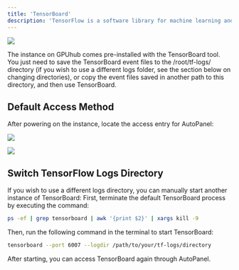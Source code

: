 ```yaml
---
title: 'TensorBoard'
description: 'TensorFlow is a software library for machine learning and artificial intelligence.'
---
```


![](/images/logo-tensorboard.png)

The instance on GPUhub comes pre-installed with the TensorBoard tool. You just need to save the TensorBoard event files to the /root/tf-logs/ directory (if you wish to use a different logs folder, see the section below on changing directories), or copy the event files saved in another path to this directory, and then use TensorBoard.

## Default Access Method
After powering on the instance, locate the access entry for AutoPanel:

![](/images/bestpractices-tensorboard-autopannel.png)

![](/images/bestpractices-tensorboard-autopannel-pre.png)

## Switch TensorFlow Logs Directory

If you wish to use a different logs directory, you can manually start another instance of TensorBoard:
First, terminate the default TensorBoard process by executing the command:

```bash bash
ps -ef | grep tensorboard | awk '{print $2}' | xargs kill -9
```
Then, run the following command in the terminal to start TensorBoard:

```bash bash
tensorboard --port 6007 --logdir /path/to/your/tf-logs/directory
```
After starting, you can access TensorBoard again through AutoPanel.
